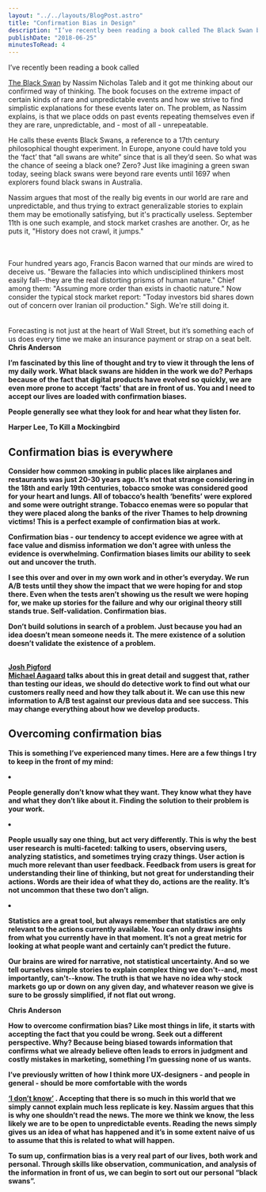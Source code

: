 ```yaml
---
layout: "../../layouts/BlogPost.astro"
title: "Confirmation Bias in Design"
description: "I’ve recently been reading a book called The Black Swan by Nassim Nicholas Taleb and it got me thinking about our confirmed way of thinking. The book focuses on the extreme impact of certain kinds of rare and unpredictable events and how we strive to find simplistic explanations for these events later on. The problem, as Nassim explains, is that we place odds on past events repeating themselves even if they are rare, unpredictable, and - most of all - unrepeatable.\n\n\nHe calls these events Black "
publishDate: "2018-06-25"
minutesToRead: 4
---
```


<p>I’ve recently been reading a book called </p>
<a href="https://www.amazon.com/dp/B00139XTG4/ref="dp"-kindle-redirect?_encoding="UTF8"&btkr="1"&ref="antonsten".com">The Black Swan</a>
 by Nassim Nicholas Taleb and it got me thinking about our confirmed way of thinking. The book focuses on the extreme impact of certain kinds of rare and unpredictable events and how we strive to find simplistic explanations for these events later on. The problem, as Nassim explains, is that we place odds on past events repeating themselves even if they are rare, unpredictable, and - most of all - unrepeatable.</p>
<p>He calls these events Black Swans, a reference to a 17th century philosophical thought experiment. In Europe, anyone could have told you the ‘fact’ that “all swans are white” since that is all they’d seen. So what was the chance of seeing a black one? Zero? Just like imagining a green swan today, seeing black swans were beyond rare events until 1697 when explorers found black swans in Australia.</p>
<div class="blockquote">
</div>
<div>
<p>Nassim argues that most of the really big events in our world are rare and unpredictable, and thus trying to extract generalizable stories to explain them may be emotionally satisfying, but it's practically useless. September 11th is one such example, and stock market crashes are another. Or, as he puts it, "History does not crawl, it jumps." </p>
<br>
<br>Four hundred years ago, Francis Bacon warned that our minds are wired to deceive us. "Beware the fallacies into which undisciplined thinkers most easily fall--they are the real distorting prisms of human nature." Chief among them: "Assuming more order than exists in chaotic nature." Now consider the typical stock market report: "Today investors bid shares down out of concern over Iranian oil production." Sigh. We're still doing it. </br>
<br>
<br>Forecasting is not just at the heart of Wall Street, but it’s something each of us does every time we make an insurance payment or strap on a seat belt. </br>
<strong>Chris Anderson 
<p>I’m fascinated by this line of thought and try to view it through the lens of my daily work. What black swans are hidden in the work we do? Perhaps because of the fact that digital products have evolved so quickly, we are even more prone to accept ‘facts’ that are in front of us. You and I need to accept our lives are loaded with confirmation biases.</p>
<div class="blockquote">
</div>
<div>
<p>People generally see what they look for and hear what they listen for. </p>
<strong>Harper Lee, To Kill a Mockingbird 
<h2 id="confirmation-bias-is-everywhere">Confirmation bias is everywhere</h>
</h2>
<p>Consider how common smoking in public places like airplanes and restaurants was just 20-30 years ago. It’s not that strange considering in the 18th and early 19th centuries, tobacco smoke was considered good for your heart and lungs. All of tobacco’s health ‘benefits’ were explored and some were outright strange. Tobacco enemas were so popular that they were placed along the banks of the river Thames to help drowning victims! This is a perfect example of confirmation bias at work.</p>
<strong>Confirmation bias</strong>
 - our tendency to accept evidence we agree with at face value and dismiss information we don't agree with unless the evidence is overwhelming. Confirmation biases limits our ability to seek out and uncover the truth.</p>
<p>I see this over and over in my own work and in other’s everyday. We run A/B tests until they show the impact that we were hoping for and stop there. Even when the tests aren’t showing us the result we were hoping for, we make up stories for the failure and why our original theory still stands true. Self-validation. Confirmation bias.</p>
<div class="blockquote">
</div>
<div>
<p>Don’t build solutions in search of a problem. Just because you had an idea doesn’t mean someone needs it. The mere existence of a solution doesn’t validate the existence of a problem. </p>
<br>
<strong>
</strong>
<a href="https://twitter.com/Shpigford/status/1001840357775237122?ref="antonsten".com">Josh Pigford </div>
<a href="https://unbounce.com/conversion-rate-optimization/confirmation-bias/?ref="antonsten".com">Michael Aagaard</a>
 talks about this in great detail and suggest that, rather than testing our ideas, we should do detective work to find out what our customers really need and how they talk about it. We can use this new information to A/B test against our previous data and see success. This may change everything about how we develop products.</p>
<h2 id="overcoming-confirmation-bias">Overcoming confirmation bias</h>
</h2>
<p>This is something I’ve experienced many times. Here are a few things I try to keep in the front of my mind:</p>
<ol>
</ol>
<li>
<p>People generally don’t know what they want. They know what they have and what they don’t like about it. Finding the solution to their problem is your work. </p>
<li>
<p>People usually say one thing, but act very differently. This is why the best user research is multi-faceted: talking to users, observing users, analyzing statistics, and sometimes trying crazy things. User action is much more relevant than user feedback. Feedback from users is great for understanding their line of thinking, but not great for understanding their actions. Words are their idea of what they do, actions are the reality. It’s not uncommon that these two don’t align. </p>
<li>
<p>Statistics are a great tool, but always remember that statistics are only relevant to the actions currently available. You can only draw insights from what you currently have in that moment. It’s not a great metric for looking at what people want and certainly can’t predict the future. </p>
</ol>
<div class="blockquote">
</div>
<div>
<p>Our brains are wired for narrative, not statistical uncertainty. And so we tell ourselves simple stories to explain complex thing we don't--and, most importantly, can't--know. The truth is that we have no idea why stock markets go up or down on any given day, and whatever reason we give is sure to be grossly simplified, if not flat out wrong. </p>
<strong>Chris Anderson 
<p>How to overcome confirmation bias? Like most things in life, it starts with accepting the fact that you could be wrong. Seek out a different perspective. Why? Because being biased towards information that confirms what we already believe often leads to errors in judgment and costly mistakes in marketing, something I’m guessing none of us wants.</p>
<p>I’ve previously written of how I think more UX-designers - and people in general - should be more comfortable with the words </p>
<a href="https://www.antonsten.com/better-uxdesigner/">‘I don’t know’</a>
 . Accepting that there is so much in this world that we simply cannot explain much less replicate is key. Nassim argues that this is why one shouldn’t read the news. The more we think we know, the less likely we are to be open to unpredictable events. Reading the news simply gives us an idea of what has happened and it’s in some extent naive of us to assume that this is related to what will happen.</p>
<p>To sum up, confirmation bias is a very real part of our lives, both work and personal. Through skills like observation, communication, and analysis of the information in front of us, we can begin to sort out our personal “black swans”.</p>
